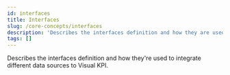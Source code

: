 ```yaml
---
id: interfaces
title: Interfaces
slug: /core-concepts/interfaces
description: 'Describes the interfaces definition and how they are used to integrate different data sources to Visual KPI.'
tags: []
---
```


Describes the interfaces definition and how they're used to integrate different data sources to Visual KPI.
